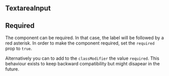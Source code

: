 
<Meta of={TextareaInputStories} />

## TextareaInput

<Canvas of={TextareaInputStories.TextareaInputStory} />
<Controls of={TextareaInputStories.TextareaInputStory} />

## Required

The component can be required. In that case, the label will be followed by a red asterisk. In order to make the component required, set the `required` prop to `true`.

Alternatively you can to add to the `classModifier` the value `required`. This behaviour exists to keep backward compatibility but might disapear in the future.
